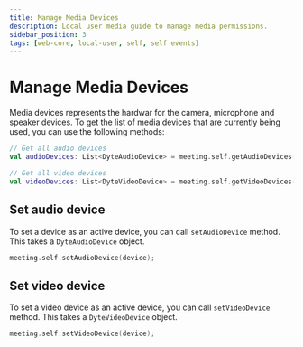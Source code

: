 ```yaml
---
title: Manage Media Devices
description: Local user media guide to manage media permissions.
sidebar_position: 3
tags: [web-core, local-user, self, self events]
---
```


# Manage Media Devices

Media devices represents the hardwar for the camera, microphone and speaker
devices. To get the list of media devices that are currently being used, you can
use the following methods:

```kotlin
// Get all audio devices
val audioDevices: List<DyteAudioDevice> = meeting.self.getAudioDevices();

// Get all video devices
val videoDevices: List<DyteVideoDevice> = meeting.self.getVideoDevices();
```

## Set audio device

To set a device as an active device, you can call `setAudioDevice` method. This
takes a `DyteAudioDevice` object.

```kotlin
meeting.self.setAudioDevice(device);
```

## Set video device

To set a video device as an active device, you can call `setVideoDevice` method.
This takes a `DyteVideoDevice` object.

```kotlin
meeting.self.setVideoDevice(device);
```
